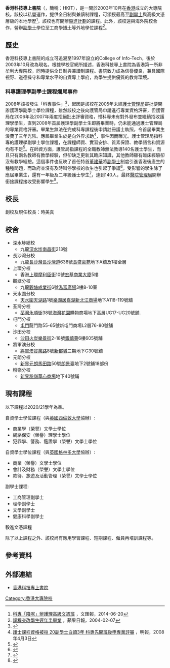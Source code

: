 {{refimprove|time=2017-12-20T10:51:54+00:00}}
{{expand|time=2017-12-20T10:51:06+00:00}}
{{infobox university
|名稱 = 香港科技專上書院
|外文名 = Hong Kong Institute of Technology
|本土名 =
|圖像 = 香港科技專業學院 Hong Kong Institute of Technology Oct 2010.jpg
|圖像說明= 
|校訓 =
|建校 = 1997年
|閉校 =
|復辦 =
|校慶日 =
|類型 =高等教育院校
|校監 =
|董事會主持者頭銜 = 
|董事會主持者 =
|校長 = [[時美真|時美真]]
|院長 =
|書記 =
|教師 =
|職工 = 
|學生 = 1500
|地址 = [[九龍|九龍]][[深水埗|深水埗]][[南昌街_(香港)|南昌街]]213號 <br/>九龍[[長沙灣|長沙灣]][[長沙灣道|長沙灣道]]638號[[長盛豪苑|長盛豪苑]]地下A舖及1樓全層
|校園環​​境=
|面積 = 
|代表色 =
|隸屬 =
|郵編 =
|電話 = 2926 1222
|暱稱 = HKIT
|校隊 =2782 2433(查詢)<br />2120 4470(毅進文憑行政部查詢)
|website = http://www.hkit.edu.hk/tchk/main.php
|logo = 
|footnotes =
}}
{{Infobox Chinese
|order=
|showflag=
|t=香港科技專上書院
|j=Hoeng1 gong2 fo1 gei6 zyun1 soeng6 syu1 jyun6
|y=Hēung góng fō geih jyūn seuhng syū yuhn
}}

'''香港科技專上書院'''（{{lang-en|Hong Kong Institute of Technology}}，簡稱：HKIT），是一間於2003年10月在[[香港|香港]]成立的大專院校。該校以私營運作，提供全日制與兼讀制課程，可頒授最高至[[副學士|副學士]]與高級文憑層級的本地學歷<ref>[http://paper.wenweipo.com/2014/06/20/ED1406200010.htm 科專「降呢」辦護理高級文憑班] {{Wayback|url=http://paper.wenweipo.com/2014/06/20/ED1406200010.htm |date=20140720172313 }}，文匯報，2014-06-20</ref>，該校也有開辦[[毅進計劃|毅進計劃]]的課程。此外，該校還與海外院校合作，營辦[[副學士|副學士]]學位至工商學[[博士|博士]]等外地學位課程<ref>[http://hk.apple.nextmedia.com/news/art/20040207/3840180 課程突改學生遲年半畢業] {{Wayback|url=http://hk.apple.nextmedia.com/news/art/20040207/3840180 |date=20170510125924 }}，蘋果日報，2004-02-07</ref>。

==歷史==
香港科技專上書院的成立可追溯至1997年設立的College of Info-Tech，後於2003年10月改為現名。根據學校官網所描述，香港科技專上書院為香港第一所非牟利大專院校，同時提供全日制與兼讀制課程。書院致力成為信譽優良，兼具國際視野、道德操守和專業水平的自資專上學府，為學生提供優質的教育環境。

=== 科專護理學副學士課程爛尾事件 ===
2008年該校發生「科專事件」<ref name="伊院擬接收科專護理生">{{cite news |title=護管局評審 被質疑欠公平 伊院擬接收科專護理生 |url=http://the-sun.on.cc/channels/news/20080408/20080408025404_0000.html |accessdate=2020-10-03 |work=太陽報 |date=2008-04-08 |archive-date=2009-09-18 |archive-url=https://web.archive.org/web/20090918211521/http://the-sun.on.cc/channels/news/20080408/20080408025404_0000.html |dead-url=no }}</ref>，起因是該校在2005年未經[[護士管理局|護士管理局]]審批便開辦護理學副學士學位課程，雖然該校之後向護管局申請進行專業資格評審，但護管局在2006年及2007年兩度拒絕批出評審資格，惟科專未有對外發布並繼續招收護理學學生，直到2008年首屆護理學副學士生即將畢業時，仍未能通過護士管理局的專業資格評審。畢業生無法在完成科專課程後申請註冊護士執照，令首屆畢業生浪費了三年光陰。應屆畢業生於是向外界求助<ref>[http://www.mingpaohealth.com/cfm/news3.cfm?File=20080403/news/gaa1.txt 護士課程資格被拒 20副學士白讀3年 科專先開班後申專業評審] {{Wayback|url=http://www.mingpaohealth.com/cfm/news3.cfm?File=20080403%2Fnews%2Fgaa1.txt |date=20080612082619 }}，明報，2008年4月3日</ref>，事件因而曝光。護士管理局指科專的護理學副學士學位課程，在課程師資、實習安排、質素保證、教學語言和資源均有不足<ref name="科專課程15項不足">{{cite news |title=護管局指科專課程15項不足 |url=https://hk.appledaily.com/local/20080408/ZJLPU6QMNQIBAQ2MLOXFTJLWCE/ |accessdate=2020-10-03 |work=蘋果日報 |date=2008-04-08 |archive-url=https://web.archive.org/web/20201003120851/https://hk.appledaily.com/local/20080408/ZJLPU6QMNQIBAQ2MLOXFTJLWCE/ |archive-date=2020-10-03 |dead-url=yes }}</ref>。在師資方面，護管局指課程的全職教師無法教導140名護士學生，而且只有兩名教師有教學經驗，但卻缺乏更新其臨床知識，其他教師雖有臨床經驗卻沒有教學經驗。這個事件也反映了首任特首[[董建華|董建華]]將[[副學士|副學士]]制度引進香港後產生的種種問題，而政府並沒有及時叫停學校的收生也引起了爭議<ref name="副學士衰爛尾">{{cite news |title=當學生白老鼠 　副學士衰爛尾 |url=http://orientaldaily.on.cc/archive/20080429/new/new_e1cnt.html |accessdate=2020-10-03 |work=東方日報 |date=2008-04-29 |archive-date=2020-10-08 |archive-url=https://web.archive.org/web/20201008200028/http://orientaldaily.on.cc/archive/20080429/new/new_e1cnt.html |dead-url=no }}</ref>。受影響的學生除了應屆畢業生，還有一年級及二年級護士學生<ref name="醫管局為科專設銜接課程">{{cite news |title=醫管局為科專設銜接課程 |url=https://hk.appledaily.com/local/20080423/A447WAJY52COUBYIA4UOHNAQSA/ |accessdate=2020-10-04 |work=蘋果日報 |date=2008-04-23 |archive-url=https://web.archive.org/web/20201004111035/https://hk.appledaily.com/local/20080423/A447WAJY52COUBYIA4UOHNAQSA/ |archive-date=2020-10-04 |dead-url=no }}</ref>，達到140人，最終[[醫院管理局|醫院管理局]]開辦銜接課程接收受影響學生<ref name="醫管局提供銜接課程">{{cite news |title=醫管局提供銜接課程協助科專護士學生 |url=https://www.info.gov.hk/gia/general/200804/22/P200804220179.htm |accessdate=2020-10-03 |work=香港政府新聞公報 |date=2008-04-22 |archive-date=2019-09-02 |archive-url=https://web.archive.org/web/20190902142057/https://www.info.gov.hk/gia/general/200804/22/P200804220179.htm |dead-url=no }}</ref>。

==校長==
創校及現任校長：時美真

==校舍== 
*深水埗總校
**九龍[[深水埗|深水埗]][[南昌街_(香港)|南昌街]]213號
*長沙灣分校
**九龍[[長沙灣|長沙灣]][[長沙灣道|長沙灣道]]638號[[長盛豪苑|長盛豪苑]]地下A舖及1樓全層 
*上環分校
**香港[[上環|上環]][[摩利臣街|摩利臣街]]10號[[宏基商業大廈|宏基商業大廈]]5樓
*觀塘分校
**九龍[[觀塘|觀塘]][[成業街|成業街]]6號[[泓富廣場|泓富廣場]]3樓8-10室
*天水圍分校
**[[天水圍|天水圍]][[天湖路|天湖路]]1號[[樂湖居|樂湖居]][[嘉湖新北江商場|嘉湖新北江商場]]地下A118-119號舖
*荃灣分校
**[[荃灣|荃灣]][[永順街|永順街]]38號[[海灣花園|海灣花園]]購物商場地下高層UG17-UG20號舖.
*屯門分校
**[[屯門|屯門]]龍門路55-65號新屯門商場L2層76-80號舖
*沙田分校
**[[沙田_(香港)|沙田]][[火炭|火炭]][[樂景街|樂景街]]2-18號[[銀禧薈|銀禧薈]]6樓605號舖
*將軍澳分校
**[[將軍澳|將軍澳]][[貿業路|貿業路]]8號[[新都城|新都城]]三期地下G30號舖
*元朗分校
**[[新界|新界]][[元朗|元朗]][[馬田路|馬田路]]50號[[朗景臺|朗景臺]]地下2號鋪18部份
*粉嶺分校
**[[新界|新界]][[粉嶺|粉嶺]][[華心商場|華心商場]]地下40號鋪

==現有課程==
以下課程以2020/21學年為準。
;自資學士學位課程（與[[西倫敦大學|英國西倫敦大學]]協辦）:
*商業學（榮譽）文學士學位
*網絡保安（榮譽）理學士學位
*犯罪學、警務、鑑證學（榮譽）文學士學位

;自資學士學位課程（與[[格林多大学|英國格林多大學]]協辦）:
*商業（榮譽）文學士學位
*會計及財務（榮譽）文學士學位
*款待、旅遊及活動管理（榮譽）文學士學位

;副學士課程:
*工商管理副學士
*理學副學士
*文學副學士
*健康科學副學士

;毅進文憑課程

;除了以上課程之外、該校尚有應用學習課程、短期課程、僱員再培訓課程等。

==參考資料==
{{reflist}}

==外部連結==
*[http://www.hkit.edu.hk/tchk/main.php 香港科技專上書院]{{Wayback|url=http://www.hkit.edu.hk/tchk/main.php |date=20210117235932 }}

{{香港大專院校}}
[[Category:香港大專院校|Category:香港大專院校]]